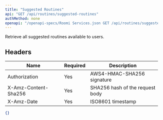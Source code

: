 ```yaml
---
title: "Suggested Routines"
api: "GET /api/routines/suggested-routines"
authMethod: none
openapi: "/openapi-specs/Roomi Services.json GET /api/routines/suggested-routines"
---
```


Retrieve all suggested routines available to users.

## Headers


| Name | Required | Description |
| --- | --- | --- |
| Authorization | Yes | AWS4-HMAC-SHA256 signature |
| X-Amz-Content-Sha256 | Yes | SHA256 hash of the request body |
| X-Amz-Date | Yes | ISO8601 timestamp |



<ResponseExample>

```json Response
{}
```

</ResponseExample>
